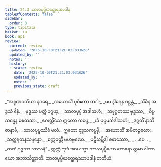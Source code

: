 ```yaml
---
title: 24.3 သာလပုပ္ဖိယတ္ထေရအပဒါန
tableOfContents: false
sidebar:
  order: 3
type: tipitaka
basket: su
book: ap1
review:
  current: review
  updated: '2025-10-20T21:21:03.031626'
  updated_by: ''
  notes: ''
  history:
  - state: review
    date: '2025-10-20T21:21:03.031626'
    updated_by: ''
    notes: ''
    previous_state: draft
---
```



<DynamicBreadcrumb />


<ReviewStatus review={frontmatter.review} showDetails={true} />

<HypothesisAnnotation frontmatter={frontmatter} />

<Division number="9" book="ap1" e="ch" v="20" p="246">

<Paragraph number="2985" type="verses" book="ap1">
_“အရုဏဝတိယာ နဂရေ,_  
_အဟောသိံ ပူပိကော တဒါ;_  
_မမ ဒွါရေန ဂစ္ဆန္တံ,_  
_သိခိနံ အဒ္ဒသံ ဇိနံ._  

</Paragraph>

</Division>
<Division number="10" book="ap1" e="ch" v="20" p="246">

<Paragraph number="2986" type="verses" book="ap1">
_ဗုဒ္ဓဿ ပတ္တံ ပဂ္ဂယှ,_  
_သာလပုပ္ဖံ အဒါသဟံ;_  
_သမ္မဂ္ဂတဿ ဗုဒ္ဓဿ,_  
_ဝိပ္ပသန္နေန စေတသာ._  

</Paragraph>

</Division>
<Division number="11" book="ap1" e="ch" v="20" p="246">

<Paragraph number="2987" type="verses" book="ap1">
_ဧကတ္တိံသေ ဣတော ကပ္ပေ,_  
_ယံ ပုပ္ဖမဘိဒါသဟံ;_  
_ဒုဂ္ဂတိံ နာဘိဇာနာမိ,_  
_သာလပုပ္ဖဿိဒံ ဖလံ._  

</Paragraph>

</Division>
<Division number="12" book="ap1" e="ch" v="20" p="246">

<Paragraph number="2988" type="verses" book="ap1">
ဣတော စုဒ္ဒသကပ္ပမှိ,_  
_အဟောသိံ အမိတဉ္ဇလော;_  
_သတ္တရတနသမ္ပန္နော,_  
_စက္ကဝတ္တီ မဟဗ္ဗလော._  

</Paragraph>

</Division>
<Division number="13" book="ap1" e="ch" v="20" p="246">

<Paragraph number="2989" type="verses" book="ap1">
_ပဋိသမ္ဘိဒါ စတဿော,_  
_ …ပေ… _  
_ကတံ ဗုဒ္ဓဿ သာသနံ”._  

</Paragraph>

<Paragraph number="2990" book="ap1">
ဣတ္ထံ သုဒံ အာယသ္မာ သာလပုပ္ဖိယော ထေရော ဣမာ ဂါထာယော အဘာသိတ္ထာတိ.

</Paragraph>
</Division>

<Paragraph number="2991" type="center" book="ap1">
သာလပုပ္ဖိယတ္ထေရဿာပဒါနံ တတိယံ.
</Paragraph>